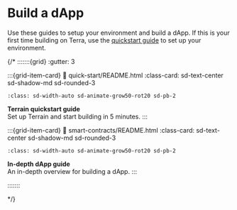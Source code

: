# Build a dApp

Use these guides to setup your environment and build a dApp. If this is your first time building on Terra, use the [quickstart guide](../terrain/README.mdx) to set up your environment.

{/*
:::::::{grid}
:gutter: 3

:::{grid-item-card}
:link: quick-start/README.html
:class-card: sd-text-center sd-shadow-md sd-rounded-3
```{image} /img/terrain.png
:class: sd-width-auto sd-animate-grow50-rot20 sd-pb-2
```
**Terrain quickstart guide**  
Set up Terrain and start building in 5 minutes.
:::

:::{grid-item-card}
:link: smart-contracts/README.html
:class-card: sd-text-center sd-shadow-md sd-rounded-3
```{image} /img/Build_a_dApp_ver2.svg
:class: sd-width-auto sd-animate-grow50-rot20 sd-pb-2
```
**In-depth dApp guide**  
An in-depth overview for building a dApp.
:::

:::::::

*/}